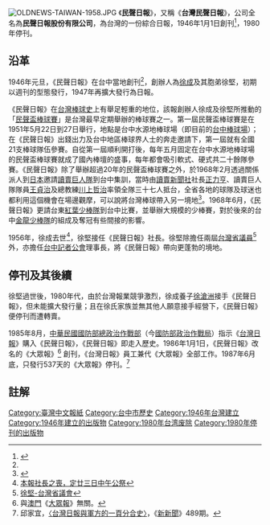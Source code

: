 [[File:OLDNEWS-TAIWAN-1958.JPG|thumb]]
《'''民聲日報'''》，又稱《'''台灣民聲日報'''》，公司全名為'''民聲日報股份有限公司'''，為台灣的一份綜合日報，1946年1月1日創刊<ref name="digilib">{{Cite web |url=http://tlh.lias.nccu.edu.tw/dspace/handle/lias/985 |title=臺灣百年圖書館史數位圖書館先導計畫: 民聲日報 |accessdate=2019-07-24 |archive-date=2019-07-24 |archive-url=https://web.archive.org/web/20190724065605/http://tlh.lias.nccu.edu.tw/dspace/handle/lias/985 |dead-url=no }}</ref>，1980年停刊。

== 沿革 ==
1946年元旦，《民聲日報》在台中當地創刊<ref name="digilib"/>，創辦人為[[徐成|徐成]]及其胞弟徐堅，初期以週刊的型態發行，1947年再擴大發行為日報。{{or|由於當時[[二二八事件|二二八事件]]的震驚中外，撤遷來台的[[中華民國政府|中華民國政府]]在當時總統[[蔣中正|蔣中正]]領導統治下的臺灣以《[[臺灣省戒嚴令|臺灣省戒嚴令]]》（即為俗稱的[[黨禁|黨禁]]、[[報禁|報禁]]）嚴格控管人民的[[言論自由|言論自由]]和[[思想自由|思想自由]]，《民聲日報》為當時屹力不搖的報社之一。|time=2022-04-21}}

《民聲日報》在[[台灣棒球史|台灣棒球史]]上有舉足輕重的地位，該報創辦人徐成及徐堅所推動的「[[民聲盃棒球賽|民聲盃棒球賽]]」是台灣最早定期舉辦的棒球賽之一。第一屆民聲盃棒球賽是在1951年5月22日到27日舉行，地點是台中水源地棒球場（即目前的[[台中棒球場|台中棒球場]]）；在《民聲日報》出錢出力及台中地區棒球界人士的奔走邀請下，第一屆就有全國21支棒球隊伍參賽。自從第一屆順利開打後，每年五月固定在台中水源地棒球場的民聲盃棒球賽就成了國內棒壇的盛事，每年都會吸引軟式、硬式共二十餘隊參賽。《民聲日報》除了舉辦超過20年的民聲盃棒球賽之外，於1968年2月透過關係派人到[[日本|日本]]邀請[[讀賣巨人隊|讀賣巨人隊]]到台中集訓，當時由[[讀賣新聞社|讀賣新聞社]]社長[[正力亨|正力亨]]、讀賣巨人隊隊員[[王貞治|王貞治]]及總教練[[川上哲治|川上哲治]]率領全隊三十七人抵台，全省各地的球隊及球迷也都利用這個機會在場邊觀摩，可以說將台灣棒球帶入另一境地<ref>{{Cite web |url=http://ndap.dils.tku.edu.tw:8080/ndap/querynews2.jsp?id=1322 |title=聯合報1968.02.10 六版 |accessdate=2010-02-12 |archive-date=2013-09-23 |archive-url=https://web.archive.org/web/20130923080252/http://ndap.dils.tku.edu.tw:8080/ndap/querynews2.jsp?id=1322 |dead-url=no }}</ref>。1968年6月，《民聲日報》更請台東[[紅葉少棒隊|紅葉少棒隊]]到台中比賽，並舉辦大規模的少棒賽，對於後來的台中[[金龍少棒隊|金龍少棒隊]]的組成及奪冠有些間接的影響。

1956年，徐成去世<ref>[http://das.ntl.gov.tw/BrowseTopic/templateControler.asp?uid=topicResultDetail&xml_id=0001254912&cur_do_index=1&ctNode=212&subject_id= 本報社長之喪，定廿三日中午公祭]</ref>，徐堅接任《民聲日報》社長。徐堅除擔任兩屆[[台灣省議員|台灣省議員]]<ref>[http://www.tpa.gov.tw/Big5/Councilor/Councilor_view.asp?id=433&cid=2&urlID=20 徐堅-台灣省議會]</ref>外，亦擔任[[台中記者公會|台中記者公會]]理事長，將《民聲日報》帶向更蓬勃的境地。

== 停刊及其後續==
徐堅過世後，1980年代，由於台灣報業競爭激烈，徐成養子[[徐滄洲|徐滄洲]]接手《民聲日報》，但未能擴大發行量；且在徐氏家族並無其他人願意接手經營下，《民聲日報》便停刊而遭轉賣。

1985年8月，[[中華民國國防部|中華民國國防部]][[國防部總政治作戰部|總政治作戰部]]（今[[國防部政治作戰局|國防部政治作戰局]]）指示《[[台灣日報|台灣日報]]》購入《民聲日報》，《民聲日報》即走入歷史。1986年1月1日，《民聲日報》改名的《大眾報》<ref>與[[澳門|澳門]]《[[大眾報|大眾報]]》無關。</ref> 創刊，《台灣日報》員工兼代《大眾報》全部工作。1987年6月底，只發行537天的《大眾報》停刊。<ref>邱家宜，[http://www.new7.com.tw/journal/weekly/old/489/article037.html 〈台灣日報與軍方的一頁分合史〉]{{dead link|date=2018年1月 |bot=InternetArchiveBot |fix-attempted=yes }}，《[[新新聞|新新聞]]》489期。</ref>

== 註解 ==
{{Reflist|2}}

[[Category:臺灣中文報紙|Category:臺灣中文報紙]]
[[Category:台中市歷史|Category:台中市歷史]]
[[Category:1946年台灣建立|Category:1946年台灣建立]]
[[Category:1946年建立的出版物|Category:1946年建立的出版物]]
[[Category:1980年台湾废除|Category:1980年台湾废除]]
[[Category:1980年停刊的出版物|Category:1980年停刊的出版物]]